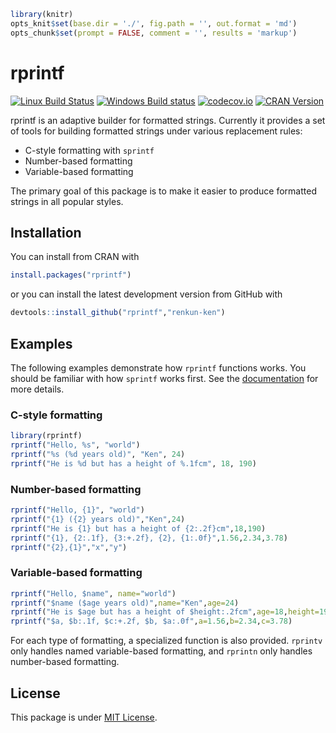 ```r
library(knitr)
opts_knit$set(base.dir = './', fig.path = '', out.format = 'md')
opts_chunk$set(prompt = FALSE, comment = '', results = 'markup')
```

# rprintf

[![Linux Build Status](https://travis-ci.org/renkun-ken/rprintf.png?branch=master)](https://travis-ci.org/renkun-ken/rprintf) 
[![Windows Build status](https://ci.appveyor.com/api/projects/status/github/renkun-ken/rprintf?svg=true)](https://ci.appveyor.com/project/renkun-ken/rprintf)
[![codecov.io](http://codecov.io/github/renkun-ken/rprintf/coverage.svg?branch=master)](http://codecov.io/github/renkun-ken/rprintf?branch=master)
[![CRAN Version](http://www.r-pkg.org/badges/version/rprintf)](http://cran.rstudio.com/web/packages/rprintf)


rprintf is an adaptive builder for formatted strings. Currently it provides a set of tools for building formatted strings under various replacement rules: 

- C-style formatting with `sprintf`
- Number-based formatting
- Variable-based formatting

The primary goal of this package is to make it easier to produce formatted strings in all popular styles.

## Installation

You can install from CRAN with

```r
install.packages("rprintf")
```

or you can install the latest development version from GitHub with

```r
devtools::install_github("rprintf","renkun-ken")
```

## Examples

The following examples demonstrate how `rprintf` functions works. You should be familiar with how `sprintf` works first. See the [documentation](http://stat.ethz.ch/R-manual/R-devel/library/base/html/sprintf.html) for more details.

### C-style formatting

```r
library(rprintf)
rprintf("Hello, %s", "world")
rprintf("%s (%d years old)", "Ken", 24)
rprintf("He is %d but has a height of %.1fcm", 18, 190)
```

### Number-based formatting

```r
rprintf("Hello, {1}", "world")
rprintf("{1} ({2} years old)","Ken",24)
rprintf("He is {1} but has a height of {2:.2f}cm",18,190)
rprintf("{1}, {2:.1f}, {3:+.2f}, {2}, {1:.0f}",1.56,2.34,3.78)
rprintf("{2},{1}","x","y")
```

### Variable-based formatting

```r
rprintf("Hello, $name", name="world")
rprintf("$name ($age years old)",name="Ken",age=24)
rprintf("He is $age but has a height of $height:.2fcm",age=18,height=190)
rprintf("$a, $b:.1f, $c:+.2f, $b, $a:.0f",a=1.56,b=2.34,c=3.78)
```

For each type of formatting, a specialized function is also provided. `rprintv` only handles named variable-based formatting, and `rprintn` only handles number-based formatting.

## License

This package is under [MIT License](http://opensource.org/licenses/MIT).
